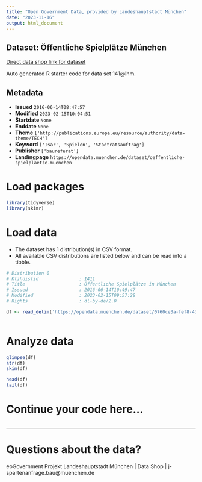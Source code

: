 ```yaml
---
title: "Open Government Data, provided by Landeshauptstadt München"
date: "2023-11-16"
output: html_document
---
```


## Dataset: Öffentliche Spielplätze München

[Direct data shop link for dataset](https://opendata.muenchen.de/dataset/oeffentliche-spielplaetze-muenchen)

Auto generated R starter code for data set 141@lhm.

## Metadata

- **Issued** `2016-06-14T08:47:57`
- **Modified** `2023-02-15T10:04:51`
- **Startdate** `None`
- **Enddate** `None`
- **Theme** `['http://publications.europa.eu/resource/authority/data-theme/TECH']`
- **Keyword** `['Isar', 'Spielen', 'Stadtratsauftrag']`
- **Publisher** `['baureferat']`
- **Landingpage** `https://opendata.muenchen.de/dataset/oeffentliche-spielplaetze-muenchen`


# Load packages

```r

library(tidyverse)
library(skimr)

```

# Load data

-   The dataset has 1 distribution(s) in CSV format.
-   All available CSV distributions are listed below and can be read into a tibble.

```r

# Distribution 0
# Ktzhdistid               : 1411
# Title                    : Öffentliche Spielplätze in München
# Issued                   : 2016-06-14T10:49:47
# Modified                 : 2023-02-15T09:57:28
# Rights                   : dl-by-de/2.0

df <- read_delim('https://opendata.muenchen.de/dataset/0760ce3a-fef8-43e4-888f-8cc92fdf56de/resource/845ce3bd-ea80-4623-b51d-a30680175c22/download/spielplaetze_2b_2.csv')



```

# Analyze data

```r

glimpse(df)
str(df)
skim(df)

head(df)
tail(df)

```

# Continue your code here...

```r

```

------------------------------------------------------------------------

# Questions about the data?

eoGovernment Projekt Landeshauptstadt München | Data Shop | j-spartenanfrage.bau@muenchen.de
